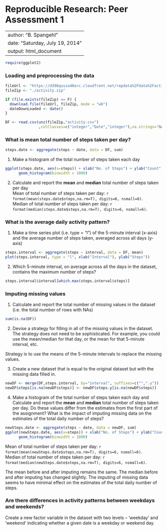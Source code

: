 # Reproducible Research: Peer Assessment 1

---
author: "B. Spangehl"
date: "Saturday, July 19, 2014"
output: html_document
---

```r
require(ggplot2)
```


### Loading and preprocessing the data
```r
fileUrl <- "https://d396qusza40orc.cloudfront.net/repdata%2Fdata%2Factivity.zip"
fileZip <- "./activity.zip"

if (file.exists(fileZip) == F) {
  download.file(fileUrl, fileZip, mode = "wb")
  dateDownLoaded <- date()
}

DF <- read.csv(unz(fileZip,"activity.csv")                
               ,colClasses=c("integer","Date","integer"),na.strings="NA")
```


### What is mean total number of steps taken per day?
```r
steps.date <- aggregate(steps ~ date, data = DF, sum)
```

1. Make a histogram of the total number of steps taken each day
```r
ggplot(steps.date, aes(x=steps)) + xlab("No. of Steps") + ylab("Count") + 
      geom_histogram(binwidth = 1000)
```

2. Calculate and report the **mean** and **median** total number of steps taken per day  
Mean of total number of steps taken per day: 
`r format(mean(steps.date$steps,na.rm=T), digits=6, nsmall=6)`.  
Median of total number of steps taken per day: 
`r format(median(steps.date$steps,na.rm=T), digits=6, nsmall=6)`.


### What is the average daily activity pattern?
1. Make a time series plot (i.e. type = "l") of the 5-minute interval (x-axis) and the average number of steps taken, averaged across all days (y-axis)

```r
steps.interval <- aggregate(steps ~ interval, data = DF, mean)
plot(steps.interval, type = "l", xlab("Interval"), ylab("Steps"))
```

2. Which 5-minute interval, on average across all the days in the dataset, contains the maximum number of steps?
```r
steps.interval$interval[which.max(steps.interval$steps)]
```

### Imputing missing values

1. Calculate and report the total number of missing values in the dataset (i.e. the total number of rows with NAs)
```r
sum(is.na(DF))
```

2. Devise a strategy for filling in all of the missing values in the dataset. The strategy does not need to be sophisticated. For example, you could use the mean/median for that day, or the mean for that 5-minute interval, etc.

Strategy is to use the means of the 5-minute intervals to replace the missing values.  

3. Create a new dataset that is equal to the original dataset but with the missing data filled in.

```r
newDF <- merge(DF,steps.interval, by="interval", suffixes=c("",".y"))
newDF$steps[is.na(newDF$steps)] <- newDF$steps.y[is.na(newDF$steps)]
```
4. Make a histogram of the total number of steps taken each day and Calculate and report the **mean** and **median** total number of steps taken per day. Do these values differ from the estimates from the first part of the assignment? What is the impact of imputing missing data on the estimates of the total daily number of steps?

```r
newSteps.date <- aggregate(steps ~ date, data = newDF, sum)
ggplot(newSteps.date, aes(x=steps)) + xlab("No. of Steps") + ylab("Count") + 
      geom_histogram(binwidth = 1000)
```

Mean of total number of steps taken per day: 
`r format(mean(newSteps.date$steps,na.rm=T), digits=6, nsmall=6)`.  
Median of total number of steps taken per day: 
`r format(median(newSteps.date$steps,na.rm=T), digits=6, nsmall=6)`.

The mean before and after imputing remains the same. The median before and after imputing has changed slightly.
The imputing of missing data seems to have minimal effect on the estimates of the total daily number of steps.

### Are there differences in activity patterns between weekdays and weekends?
Create a new factor variable in the dataset with two levels -- 'weekday' and 'weekend' indicating whether a given date is a weekday or weekend day.
